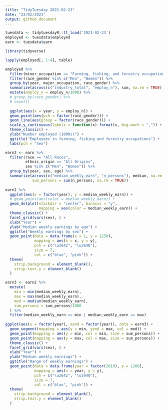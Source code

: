 ```yaml
---
title: "TidyTuesday 2021-02-23"
date: "23/02/2021"
output: github_document
---
```


```r
tuesdata <- tidytuesdayR::tt_load('2021-02-23')
employed <- tuesdata$employed
earn <- tuesdata$earn

library(tidyverse)

lapply(employed[, 1:4], table)

```

```r
employed %>%
  filter(minor_occupation == "Farming, fishing, and forestry occupations") %>%
  filter(race_gender %in% c("Men", "Women")) %>% 
  group_by(year, major_occupation, race_gender) %>%
  summarize(across(c("industry_total", "employ_n"), sum, na.rm = TRUE)) %>% 
  mutate(employ_n = employ_n/1000) %>% 
  # group_by(race_gender) %>%
  # count()
  
  ggplot(aes(x = year, y = employ_n)) +
  geom_point(aes(pch = factor(race_gender))) +
  geom_line(aes(group = factor(race_gender))) + 
  scale_y_continuous(labels = function(x) format(x, big.mark = ",")) + 
  theme_classic() +
  ylab("Number employed (1000s)") +
  ggtitle("Employees in farming, fishing and forestry occupations") +
  labs(pch = "Sex")

```


```r
earn2 <- earn %>%
  filter(race == "All Races", 
         ethnic_origin == "All Origins", 
         sex %in% c("Men", "Women")) %>%
  group_by(year, sex, age) %>%
  summarize(across(c("median_weekly_earn", "n_persons"), median, na.rm = TRUE),
            sum_persons = sum(n_persons, na.rm = TRUE))
  
earn2 %>% 
  ggplot(aes(x = factor(year), y = median_weekly_earn)) +
  # geom_point(aes(color = median_weekly_earn)) +
  geom_dotplot(stackdir = "center", binaxis = "y", 
               mapping = aes(color = median_weekly_earn)) +
  theme_classic() + 
  facet_grid(vars(sex), ) +
  xlab("Year") +
  ylab("Median weekly earnings by age") +
  ggtitle("Weekly earnings by sex") +
  geom_point(data = data.frame(x = 1, y = 1250), 
             mapping = aes(x = x, y = y), 
             pch = c("\u2642", "\u2640"), 
             size = 7,
             col = c("blue", "pink")) + 
  theme(
    strip.background = element_blank(),
    strip.text.y = element_blank()
  )


```

```r
earn3 <- earn2 %>%
  mutate(
    min = min(median_weekly_earn),
    max = max(median_weekly_earn),
    med = median(median_weekly_earn),
    sum_persons = sum_persons/1000
  ) %>% 
  filter(median_weekly_earn == min | median_weekly_earn == max)
  
ggplot(aes(x = factor(year), xend = factor(year)), data = earn3) +
  geom_segment(mapping = aes(y = min, yend = max, col = med)) +
  geom_point(mapping = aes(y = min, col = min, size = sum_persons)) +
  geom_point(mapping = aes(y = max, col = max, size = sum_persons)) +
  theme_classic() + 
  facet_grid(vars(sex), ) +
  xlab("Year") +
  ylab("Median weekly earnings") +
  ggtitle("Range of weekly earnings") +
  geom_point(data = data.frame(year = factor(2010), y = 1200), 
             mapping = aes(x = year, y = y), 
             pch = c("\u2642", "\u2640"), 
             size = 7,
             col = c("blue", "pink")) + 
  theme(
    strip.background = element_blank(),
    strip.text.y = element_blank()
  )
```

